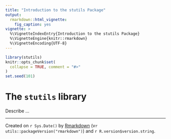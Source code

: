```yaml
---
title: "Introduction to the stutils Package"
output:
  rmarkdown::html_vignette:
    fig_caption: yes
vignette: >
  %\VignetteIndexEntry{Introduction to the stutils Package}
  %\VignetteEngine{knitr::rmarkdown}
  %\VignetteEncoding{UTF-8}
---
```


```r
library(stutils)
knitr::opts_chunk$set(
  collapse = TRUE, comment = "#>"
)
set.seed(101)
```



# The `stutils` library

Describe ...





----
  
Created on `r Sys.Date()` by [Rmarkdown](https://github.com/rstudio/rmarkdown)
(v`r utils::packageVersion("rmarkdown")`) and `r R.version$version.string`.

